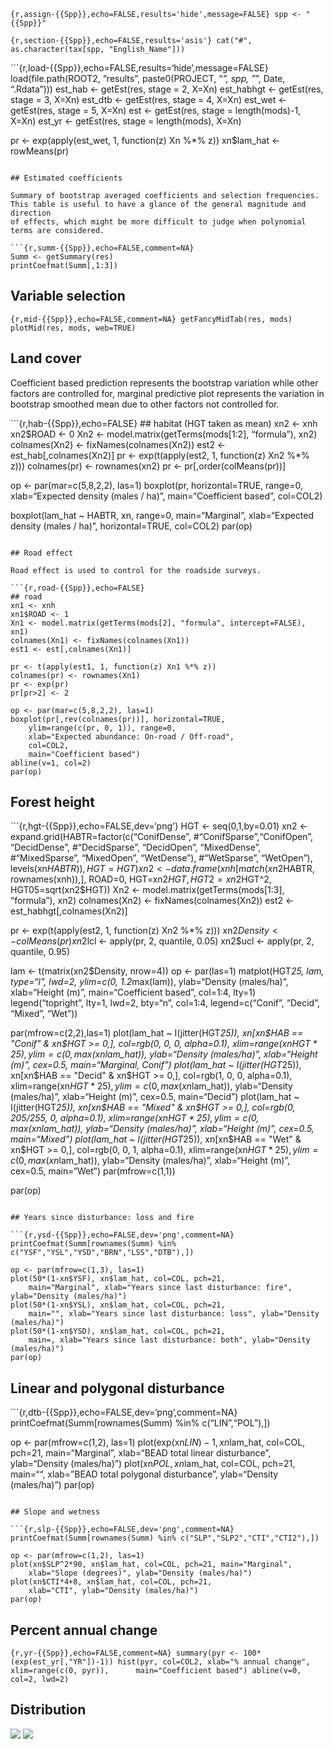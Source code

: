 ```{r,assign-{{Spp}},echo=FALSE,results='hide',message=FALSE}
spp <- "{{Spp}}"
```

```{r,section-{{Spp}},echo=FALSE,results='asis'}
cat("#", as.character(tax[spp, "English_Name"]))
```

```{r,load-{{Spp}},echo=FALSE,results='hide',message=FALSE}
load(file.path(ROOT2, "results", paste0(PROJECT, "_", spp, "_", Date, ".Rdata")))
est_hab <- getEst(res, stage = 2, X=Xn)
est_habhgt <- getEst(res, stage = 3, X=Xn)
est_dtb <- getEst(res, stage = 4, X=Xn)
est_wet <- getEst(res, stage = 5, X=Xn)
est <- getEst(res, stage = length(mods)-1, X=Xn)
est_yr <- getEst(res, stage = length(mods), X=Xn)

pr <- exp(apply(est_wet, 1, function(z) Xn %*% z))
xn$lam_hat <- rowMeans(pr)
```

## Estimated coefficients

Summary of bootstrap averaged coefficients and selection frequencies.
This table is useful to have a glance of the general magnitude and direction
of effects, which might be more difficult to judge when polynomial
terms are considered.

```{r,summ-{{Spp}},echo=FALSE,comment=NA}
Summ <- getSummary(res)
printCoefmat(Summ[,1:3])
```

## Variable selection

```{r,mid-{{Spp}},echo=FALSE,comment=NA}
getFancyMidTab(res, mods)
plotMid(res, mods, web=TRUE)
```

## Land cover

Coefficient based prediction represents the bootstrap variation while other
factors are controlled for,
marginal predictive plot represents the variation in bootstrap smoothed mean
due to other factors not controlled for.

```{r,hab-{{Spp}},echo=FALSE}
## habitat (HGT taken as mean)
xn2 <- xnh
xn2$ROAD <- 0
Xn2 <- model.matrix(getTerms(mods[1:2], "formula"), xn2)
colnames(Xn2) <- fixNames(colnames(Xn2))
est2 <- est_hab[,colnames(Xn2)]
pr <- exp(t(apply(est2, 1, function(z) Xn2 %*% z)))
colnames(pr) <- rownames(xn2)
pr <- pr[,order(colMeans(pr))]

op <- par(mar=c(5,8,2,2), las=1)
boxplot(pr, horizontal=TRUE, range=0,
    xlab="Expected density (males / ha)",
    main="Coefficient based", col=COL2)

boxplot(lam_hat ~ HABTR, xn, range=0, main="Marginal",
    xlab="Expected density (males / ha)", horizontal=TRUE, col=COL2)
par(op)
```

## Road effect

Road effect is used to control for the roadside surveys.

```{r,road-{{Spp}},echo=FALSE}
## road
xn1 <- xnh
xn1$ROAD <- 1
Xn1 <- model.matrix(getTerms(mods[2], "formula", intercept=FALSE), xn1)
colnames(Xn1) <- fixNames(colnames(Xn1))
est1 <- est[,colnames(Xn1)]

pr <- t(apply(est1, 1, function(z) Xn1 %*% z))
colnames(pr) <- rownames(Xn1)
pr <- exp(pr)
pr[pr>2] <- 2

op <- par(mar=c(5,8,2,2), las=1)
boxplot(pr[,rev(colnames(pr))], horizontal=TRUE, 
    ylim=range(c(pr, 0, 1)), range=0,
    xlab="Expected abundance: On-road / Off-road",
    col=COL2,
    main="Coefficient based")
abline(v=1, col=2)
par(op)
```

## Forest height

```{r,hgt-{{Spp}},echo=FALSE,dev='png'}
HGT <- seq(0,1,by=0.01)
xn2 <- expand.grid(HABTR=factor(c("ConifDense", #"ConifSparse","ConifOpen",
    "DecidDense", #"DecidSparse", "DecidOpen",
    "MixedDense", #"MixedSparse", "MixedOpen",
    "WetDense"), #"WetSparse", "WetOpen"),
    levels(xn$HABTR)), HGT=HGT)
xn2 <- data.frame(xnh[match(xn2$HABTR, rownames(xnh)),],
    ROAD=0, HGT=xn2$HGT, HGT2=xn2$HGT^2, HGT05=sqrt(xn2$HGT))
Xn2 <- model.matrix(getTerms(mods[1:3], "formula"), xn2)
colnames(Xn2) <- fixNames(colnames(Xn2))
est2 <- est_habhgt[,colnames(Xn2)]

pr <- exp(t(apply(est2, 1, function(z) Xn2 %*% z)))
xn2$Density <- colMeans(pr)
xn2$lcl <- apply(pr, 2, quantile, 0.05)
xn2$ucl <- apply(pr, 2, quantile, 0.95)

lam <- t(matrix(xn2$Density, nrow=4))
op <- par(las=1)
matplot(HGT*25, lam, type="l", lwd=2, ylim=c(0, 1.2*max(lam)),
    ylab="Density (males/ha)", xlab="Height (m)", main="Coefficient based",
    col=1:4, lty=1)
legend("topright",
    lty=1, lwd=2, bty="n", col=1:4, legend=c("Conif", "Decid", "Mixed", "Wet"))

par(mfrow=c(2,2),las=1)
plot(lam_hat ~ I(jitter(HGT*25)), xn[xn$HAB == "Conif" & xn$HGT >= 0,],
     col=rgb(0, 0, 0, alpha=0.1),
     xlim=range(xn$HGT*25), ylim=c(0,max(xn$lam_hat)),
     ylab="Density (males/ha)", xlab="Height (m)", cex=0.5, main="Marginal, Conif")
plot(lam_hat ~ I(jitter(HGT*25)), xn[xn$HAB == "Decid" & xn$HGT >= 0,],
     col=rgb(1, 0, 0, alpha=0.1),
     xlim=range(xn$HGT*25), ylim=c(0,max(xn$lam_hat)),
     ylab="Density (males/ha)", xlab="Height (m)", cex=0.5, main="Decid")
plot(lam_hat ~ I(jitter(HGT*25)), xn[xn$HAB == "Mixed" & xn$HGT >= 0,],
     col=rgb(0, 205/255, 0, alpha=0.1),
     xlim=range(xn$HGT*25), ylim=c(0,max(xn$lam_hat)),
     ylab="Density (males/ha)", xlab="Height (m)", cex=0.5, main="Mixed")
plot(lam_hat ~ I(jitter(HGT*25)), xn[xn$HAB == "Wet" & xn$HGT >= 0,],
     col=rgb(0, 0, 1, alpha=0.1),
     xlim=range(xn$HGT*25), ylim=c(0,max(xn$lam_hat)),
     ylab="Density (males/ha)", xlab="Height (m)", cex=0.5, main="Wet")
par(mfrow=c(1,1))

par(op)
```

## Years since disturbance: loss and fire

```{r,ysd-{{Spp}},echo=FALSE,dev='png',comment=NA}
printCoefmat(Summ[rownames(Summ) %in% c("YSF","YSL","YSD","BRN","LSS","DTB"),])

op <- par(mfrow=c(1,3), las=1)
plot(50*(1-xn$YSF), xn$lam_hat, col=COL, pch=21,
    main="Marginal", xlab="Years since last disturbance: fire", ylab="Density (males/ha)")
plot(50*(1-xn$YSL), xn$lam_hat, col=COL, pch=21,
    main="", xlab="Years since last disturbance: loss", ylab="Density (males/ha)")
plot(50*(1-xn$YSD), xn$lam_hat, col=COL, pch=21,
    main=, xlab="Years since last disturbance: both", ylab="Density (males/ha)")
par(op)
```

## Linear and polygonal disturbance

```{r,dtb-{{Spp}},echo=FALSE,dev='png',comment=NA}
printCoefmat(Summ[rownames(Summ) %in% c("LIN","POL"),])

op <- par(mfrow=c(1,2), las=1)
plot(exp(xn$LIN)-1, xn$lam_hat, col=COL, pch=21,
    main="Marginal", xlab="BEAD total linear disturbance", ylab="Density (males/ha)")
plot(xn$POL, xn$lam_hat, col=COL, pch=21,
    main="", xlab="BEAD total polygonal disturbance", ylab="Density (males/ha)")
par(op)
```

## Slope and wetness

```{r,slp-{{Spp}},echo=FALSE,dev='png',comment=NA}
printCoefmat(Summ[rownames(Summ) %in% c("SLP","SLP2","CTI","CTI2"),])

op <- par(mfrow=c(1,2), las=1)
plot(xn$SLP^2*90, xn$lam_hat, col=COL, pch=21, main="Marginal",
    xlab="Slope (degrees)", ylab="Density (males/ha)")
plot(xn$CTI*4+8, xn$lam_hat, col=COL, pch=21,
    xlab="CTI", ylab="Density (males/ha)")
par(op)
```

## Percent annual change

```{r,yr-{{Spp}},echo=FALSE,comment=NA}
summary(pyr <- 100*(exp(est_yr[,"YR"])-1))
hist(pyr, col=COL2, xlab="% annual change", xlim=range(c(0, pyr)),
     main="Coefficient based")
abline(v=0, col=2, lwd=2)
```

## Distribution

![](e:/peter/bam/pred-2016/maps/{{Spp}}-6-2012-2016-04-18-mean.png)
![](e:/peter/bam/pred-2016/maps/{{Spp}}-6-2012-2016-04-18-cov.png)

